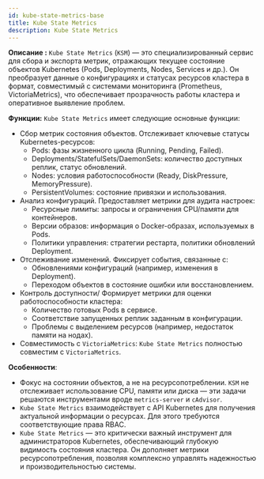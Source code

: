 ```yaml
---
id: kube-state-metrics-base
title: Kube State Metrics
description: Kube State Metrics
---
```


**Описание :** `Kube State Metrics` (`KSM`) — это специализированный сервис для сбора и экспорта метрик, отражающих текущее состояние объектов Kubernetes (Pods, Deployments, Nodes, Services и др.). Он преобразует данные о конфигурациях и статусах ресурсов кластера в формат, совместимый с системами мониторинга (Prometheus, VictoriaMetrics), что обеспечивает прозрачность работы кластера и оперативное выявление проблем.

**Функции:** `Kube State Metrics` имеет следующие основные функции:

- Сбор метрик состояния объектов. Отслеживает ключевые статусы Kubernetes-ресурсов:
  * Pods: фазы жизненного цикла (Running, Pending, Failed).
  * Deployments/StatefulSets/DaemonSets: количество доступных реплик, статус обновлений.
  * Nodes: условия работоспособности (Ready, DiskPressure, MemoryPressure).
  * PersistentVolumes: состояние привязки и использования.
- Анализ конфигураций. Предоставляет метрики для аудита настроек:
  * Ресурсные лимиты: запросы и ограничения CPU/памяти для контейнеров.
  * Версии образов: информация о Docker-образах, используемых в Pods.
  * Политики управления: стратегии рестарта, политики обновлений Deployment.
- Отслеживание изменений. Фиксирует события, связанные с:
  * Обновлениями конфигураций (например, изменения в Deployment).
  * Переходом объектов в состояние ошибки или восстановлением.
- Контроль доступности/ Формирует метрики для оценки работоспособности кластера:
  * Количество готовых Pods в сервисе.
  * Соответствие запущенных реплик заданным в конфигурации.
  * Проблемы с выделением ресурсов (например, недостаток памяти на нодах).
- Совместимость с `VictoriaMetrics`: `Kube State Metrics` полностью совместим с `VictoriaMetrics`.

**Особенности**:

* Фокус на состоянии объектов, а не на ресурсопотреблении. `KSM` не отслеживает использование CPU, памяти или диска — эти задачи решаются инструментами вроде `metrics-server` и `cAdvisor`.
* `Kube State Metrics` взаимодействует с API Kubernetes для получения актуальной информации о ресурсах. Для этого требуются соответствующие права RBAC.
* `Kube State Metrics` — это критически важный инструмент для администраторов Kubernetes, обеспечивающий глубокую видимость состояния кластера. Он дополняет метрики ресурсопотребления, позволяя комплексно управлять надежностью и производительностью системы.

